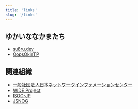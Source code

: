 ```yaml
---
title: 'links'
slug: '/links'
---
```


## ゆかいななかまたち

- [su8ru.dev](https://su8ru.dev)
- [OopsOkinTP](https://www.okin-jp.net/)

## 関連組織

- [一般社団法人日本ネットワークインフォメーションセンター](https://www.nic.ad.jp/ja/)
- [WIDE Project](https://www.wide.ad.jp)
- [ISOC-JP](https://isoc.jp)
- [JSNOG](https://jsnog.github.io/)
